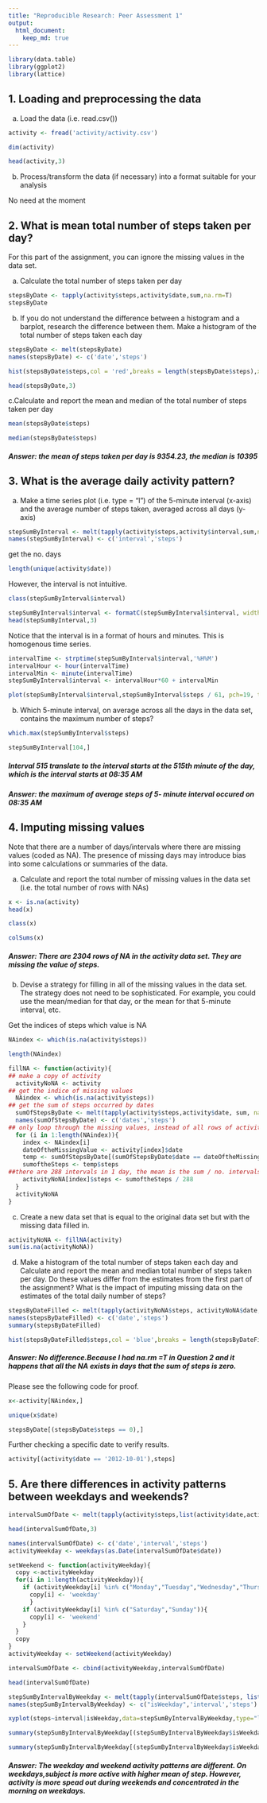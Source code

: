 ```yaml
---
title: "Reproducible Research: Peer Assessment 1"
output: 
  html_document:
    keep_md: true
---
```

```r
library(data.table)
library(ggplot2)
library(lattice)
```

## 1. Loading and preprocessing the data
a. Load the data (i.e. read.csv())

```r
activity <- fread('activity/activity.csv')
```

```r
dim(activity)
```

```r
head(activity,3)
```

b. Process/transform the data (if necessary) into a format suitable for your analysis

No need at the moment

## 2. What is mean total number of steps taken per day?

For this part of the assignment, you can ignore the missing values in the data set.

a. Calculate the total number of steps taken per day
```r
stepsByDate <- tapply(activity$steps,activity$date,sum,na.rm=T)
stepsByDate
```

b. If you do not understand the difference between a histogram and a barplot, research the difference between them. Make a histogram of the total number of steps taken each day
```r
stepsByDate <- melt(stepsByDate)
names(stepsByDate) <- c('date','steps')
```
```r
hist(stepsByDate$steps,col = 'red',breaks = length(stepsByDate$steps),xlab='Steps', main ='Histogram of daily steps with NA')
```
```r
head(stepsByDate,3)
```

c.Calculate and report the mean and median of the total number of steps taken per day
```r
mean(stepsByDate$steps)
```
```r
median(stepsByDate$steps)
```

##### Answer: the mean of steps taken per day is 9354.23, the median is 10395

## 3. What is the average daily activity pattern?
a. Make a time series plot (i.e. type = "l") of the 5-minute interval (x-axis) and the average number of steps taken, averaged across all days (y-axis)

```r
stepSumByInterval <- melt(tapply(activity$steps,activity$interval,sum,na.rm=T))
names(stepSumByInterval) <- c('interval','steps')
```

get the no. days
```r
length(unique(activity$date))
```

However, the interval is not intuitive.

```r
class(stepSumByInterval$interval)
```
```r
stepSumByInterval$interval <- formatC(stepSumByInterval$interval, width = 4, flag='0')
head(stepSumByInterval,3)
```

Notice that the interval is in a format of hours and minutes. This is homogenous time series.
```r
intervalTime <- strptime(stepSumByInterval$interval,'%H%M')
intervalHour <- hour(intervalTime)
intervalMin <- minute(intervalTime)
stepSumByInterval$interval <- intervalHour*60 + intervalMin
```
```r
plot(stepSumByInterval$interval,stepSumByInterval$steps / 61, pch=19, type='l',col="blue",xlab = "Time in 5-minute interval", ylab="Average Number of Steps", main = "Average Steps in Intervals")
```

b. Which 5-minute interval, on average across all the days in the data set, contains the maximum number of steps?

```r
which.max(stepSumByInterval$steps)
```

```r
stepSumByInterval[104,]
```

##### Interval 515 translate to the interval starts at the 515th minute of the day, which is the interval starts at 08:35 AM

##### Answer: the maximum of average steps of 5- minute interval occured on 08:35 AM

## 4. Imputing missing values

Note that there are a number of days/intervals where there are missing values (coded as NA). The presence of missing days may introduce bias into some calculations or summaries of the data.

a. Calculate and report the total number of missing values in the data set (i.e. the total number of rows with NAs)

```r
x <- is.na(activity)
head(x)
```
```r
class(x)
```
```r
colSums(x)
```
##### Answer: There are 2304 rows of NA in the activity data set. They are missing the value of steps.

b. Devise a strategy for filling in all of the missing values in the data set. The strategy does not need to be sophisticated. For example, you could use the mean/median for that day, or the mean for that 5-minute interval, etc.


Get the indices of steps which value is NA
```r
NAindex <- which(is.na(activity$steps))

length(NAindex)
```
```r
fillNA <- function(activity){
## make a copy of activity
  activityNoNA <- activity
## get the indice of missing values 
  NAindex <- which(is.na(activity$steps))
## get the sum of steps occurred by dates
  sumOfStepsByDate <- melt(tapply(activity$steps,activity$date, sum, na.rm=T))
  names(sumOfStepsByDate) <- c('dates','steps')
## only loop through the missing values, instead of all rows of activity
  for (i in 1:length(NAindex)){
    index <- NAindex[i]
    dateOftheMissingValue <- activity[index]$date
    temp <- sumOfStepsByDate[(sumOfStepsByDate$date == dateOftheMissingValue),]
    sumoftheSteps <- temp$steps
##there are 288 intervals in 1 day, the mean is the sum / no. intervals
    activityNoNA[index]$steps <- sumoftheSteps / 288
  }
  activityNoNA
}
```
c. Create a new data set that is equal to the original data set but with the missing data filled in.

```r
activityNoNA <- fillNA(activity)
sum(is.na(activityNoNA))
```
d. Make a histogram of the total number of steps taken each day and Calculate and report the mean and median total number of steps taken per day. Do these values differ from the estimates from the first part of the assignment? What is the impact of imputing missing data on the estimates of the total daily number of steps?
```r
stepsByDateFilled <- melt(tapply(activityNoNA$steps, activityNoNA$date, sum))
names(stepsByDateFilled) <- c('date','steps')
summary(stepsByDateFilled)
```
```r
hist(stepsByDateFilled$steps,col = 'blue',breaks = length(stepsByDateFilled$steps),xlab='Steps', main ='Histogram of daily steps with no NA')
```
 
##### Answer: No difference.Because I had na.rm =T in Question 2 and it happens that all the NA exists in days that the sum of steps is zero.

Please see the following code for proof.
```r
x<-activity[NAindex,]
```
```r
unique(x$date)
```
```r
stepsByDate[(stepsByDate$steps == 0),]
```
Further checking a specific date to verify results.
```r
activity[(activity$date == '2012-10-01'),steps]
```

## 5. Are there differences in activity patterns between weekdays and weekends?

```r
intervalSumOfDate <- melt(tapply(activity$steps,list(activity$date,activity$interval),sum,na.rm = T))
```
```r
head(intervalSumOfDate,3)
```
```r
names(intervalSumOfDate) <- c('date','interval','steps')
activityWeekday <- weekdays(as.Date(intervalSumOfDate$date))

setWeekend <- function(activityWeekday){
  copy <-activityWeekday
  for(i in 1:length(activityWeekday)){
    if (activityWeekday[i] %in% c("Monday","Tuesday","Wednesday","Thursday","Friday")){
      copy[i] <- 'weekday'
      }
    if (activityWeekday[i] %in% c("Saturday","Sunday")){
      copy[i] <- 'weekend'
    }
  }
  copy
}
activityWeekday <- setWeekend(activityWeekday)

intervalSumOfDate <- cbind(activityWeekday,intervalSumOfDate)
```

```r
head(intervalSumOfDate)
```
```r
stepSumByIntervalByWeekday <- melt(tapply(intervalSumOfDate$steps, list(intervalSumOfDate$activityWeekday,intervalSumOfDate$interval),sum))
names(stepSumByIntervalByWeekday) <- c("isWeekday",'interval','steps')
```
```r
xyplot(steps~interval|isWeekday,data=stepSumByIntervalByWeekday,type="l",scales=list(y=list(relation="free")),layout=c(1,2),xlab = 'Interval / Time of the day', ylab = 'Number of Steps', main = 'Weekend/Weekday Steps in Intervals')
```
```r
summary(stepSumByIntervalByWeekday[(stepSumByIntervalByWeekday$isWeekday=='weekday'),])

```
```r
summary(stepSumByIntervalByWeekday[(stepSumByIntervalByWeekday$isWeekday=='weekend'),])
```
##### Answer: The weekday and weekend activity patterns are different. On weekdays,subject is more active with higher mean of step. However, activity is more spead out during weekends and concentrated in the morning on weekdays.